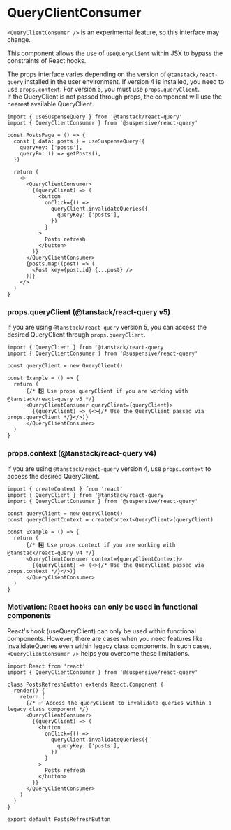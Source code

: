
# QueryClientConsumer

<Callout type='experimental'>

`<QueryClientConsumer />` is an experimental feature, so this interface may change.

</Callout>

This component allows the use of `useQueryClient` within JSX to bypass the constraints of React hooks.

The props interface varies depending on the version of `@tanstack/react-query` installed in the user environment. If version 4 is installed, you need to use `props.context`. For version 5, you must use `props.queryClient`.  
If the QueryClient is not passed through props, the component will use the nearest available QueryClient.

```tsx /QueryClientConsumer/
import { useSuspenseQuery } from '@tanstack/react-query'
import { QueryClientConsumer } from '@suspensive/react-query'

const PostsPage = () => {
  const { data: posts } = useSuspenseQuery({
    queryKey: ['posts'],
    queryFn: () => getPosts(),
  })

  return (
    <>
      <QueryClientConsumer>
        {(queryClient) => (
          <button
            onClick={() =>
              queryClient.invalidateQueries({
                queryKey: ['posts'],
              })
            }
          >
            Posts refresh
          </button>
        )}
      </QueryClientConsumer>
      {posts.map((post) => (
        <Post key={post.id} {...post} />
      ))}
    </>
  )
}
```

### props.queryClient (@tanstack/react-query v5)

If you are using `@tanstack/react-query` version 5, you can access the desired QueryClient through `props.queryClient`.

```tsx /QueryClientConsumer/
import { QueryClient } from '@tanstack/react-query'
import { QueryClientConsumer } from '@suspensive/react-query'

const queryClient = new QueryClient()

const Example = () => {
  return (
      {/* 5️⃣ Use props.queryClient if you are working with @tanstack/react-query v5 */}
      <QueryClientConsumer queryClient={queryClient}>
        {(queryClient) => (<>{/* Use the QueryClient passed via props.queryClient */}</>)}
      </QueryClientConsumer>
  )
}
```

### props.context (@tanstack/react-query v4)

If you are using `@tanstack/react-query` version 4, use `props.context` to access the desired QueryClient.

```tsx /QueryClientConsumer/
import { createContext } from 'react'
import { QueryClient } from '@tanstack/react-query'
import { QueryClientConsumer } from '@suspensive/react-query'

const queryClient = new QueryClient()
const queryClientContext = createContext<QueryClient>(queryClient)

const Example = () => {
  return (
      {/* 4️⃣ Use props.context if you are working with @tanstack/react-query v4 */}
      <QueryClientConsumer context={queryClientContext}>
        {(queryClient) => (<>{/* Use the QueryClient passed via props.context */}</>)}
      </QueryClientConsumer>
  )
}
```

### Motivation: React hooks can only be used in functional components

React's hook (useQueryClient) can only be used within functional components. However, there are cases when you need features like invalidateQueries even within legacy class components. In such cases, `<QueryClientConsumer />` helps you overcome these limitations.

```tsx /QueryClientConsumer/
import React from 'react'
import { QueryClientConsumer } from '@suspensive/react-query'

class PostsRefreshButton extends React.Component {
  render() {
    return (
      {/* ✅ Access the queryClient to invalidate queries within a legacy class component */}
      <QueryClientConsumer>
        {(queryClient) => (
          <button
            onClick={() =>
              queryClient.invalidateQueries({
                queryKey: ['posts'],
              })
            }
          >
            Posts refresh
          </button>
        )}
      </QueryClientConsumer>
    )
  }
}

export default PostsRefreshButton
```

